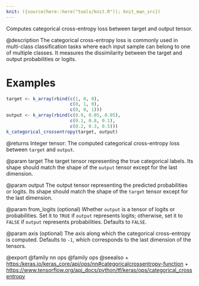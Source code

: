 ```yaml
---
knit: ({source(here::here("tools/knit.R")); knit_man_src})
---
```

Computes categorical cross-entropy loss between target and output tensor.

@description
The categorical cross-entropy loss is commonly used in multi-class
classification tasks where each input sample can belong to one of
multiple classes. It measures the dissimilarity
between the target and output probabilities or logits.

# Examples
```r
target <- k_array(rbind(c(1, 0, 0),
                        c(0, 1, 0),
                        c(0, 0, 1)))
output <- k_array(rbind(c(0.9, 0.05, 0.05),
                        c(0.1, 0.8, 0.1),
                        c(0.2, 0.3, 0.5)))
k_categorical_crossentropy(target, output)
```

@returns
Integer tensor: The computed categorical cross-entropy loss between
`target` and `output`.

@param target
The target tensor representing the true categorical labels.
Its shape should match the shape of the `output` tensor
except for the last dimension.

@param output
The output tensor representing the predicted probabilities
or logits. Its shape should match the shape of the `target`
tensor except for the last dimension.

@param from_logits
(optional) Whether `output` is a tensor of logits or
probabilities.
Set it to `TRUE` if `output` represents logits; otherwise,
set it to `FALSE` if `output` represents probabilities.
Defaults to `FALSE`.

@param axis
(optional) The axis along which the categorical cross-entropy
is computed.
Defaults to `-1`, which corresponds to the last dimension of
the tensors.

@export
@family nn ops
@family ops
@seealso
+ <https:/keras.io/keras_core/api/ops/nn#categoricalcrossentropy-function>
+ <https://www.tensorflow.org/api_docs/python/tf/keras/ops/categorical_crossentropy>
